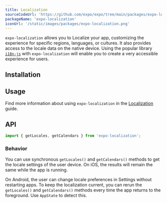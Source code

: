 ```yaml
---
title: Localization
sourceCodeUrl: 'https://github.com/expo/expo/tree/main/packages/expo-localization'
packageName: 'expo-localization'
iconUrl: '/static/images/packages/expo-localization.png'
---
```



`expo-localization` allows you to Localize your app, customizing the experience for specific regions, languages, or cultures. It also provides access to the locale data on the native device.
Using the popular library [`i18n-js`](https://github.com/fnando/i18n) with `expo-localization` will enable you to create a very accessible experience for users.

<PlatformsSection android emulator ios simulator web />

## Installation

<APIInstallSection />

## Usage

Find more information about using `expo-localization` in the [Localization](/guides/localization) guide.

## API

```jsx
import { getLocales, getCalendars } from 'expo-localization';
```

### Behavior

You can use synchronous `getLocales()` and `getCalendars()` methods to get the locale settings of the user device. On iOS, the results will remain the same while the app is running.

On Android, the user can change locale preferences in Settings without restarting apps. To keep the localization current, you can rerun the `getLocales()` and `getCalendars()` methods every time the app returns to the foreground. Use `AppState` to detect this.

<APISection packageName="expo-localization" apiName="Localization" />
